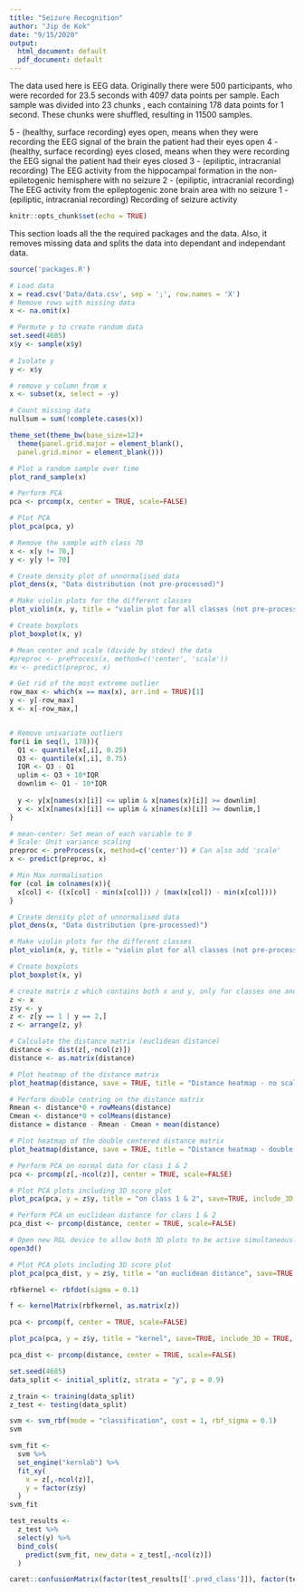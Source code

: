 ```yaml
---
title: "Seizure Recognition"
author: "Jip de Kok"
date: "9/15/2020"
output:
  html_document: default
  pdf_document: default
---
```


The data used here is EEG data. Originally there were 500 participants, who
were recorded for 23.5 seconds with 4097 data points per sample. Each sample
was divided into 23 chunks , each containing 178 data points for 1 second.
These chunks were shuffled, resulting in 11500 samples.


5 - (healthy, surface recording) eyes open, means when they were recording the EEG signal of the brain the patient had their eyes open
4 - (healthy, surface recording) eyes closed, means when they were recording the EEG signal the patient had their eyes closed
3 - (epiliptic, intracranial recording) The EEG activity from the hippocampal formation in the non-epiletogenic hemisphere with no seizure
2 - (epiliptic, intracranial recording) The EEG activity from the epileptogenic zone brain area with no seizure
1 - (epiliptic, intracranial recording) Recording of seizure activity



```r
knitr::opts_chunk$set(echo = TRUE)
```


This section loads all the the required packages and the data. Also, it removes missing data and splits the data into dependant and independant data.
```r
source('packages.R')

# Load data
x = read.csv('Data/data.csv', sep = ';', row.names = 'X')
# Remove rows with missing data
x <- na.omit(x)

# Permute y to create random data
set.seed(4685)
x$y <- sample(x$y)
  
# Isolate y
y <- x$y

# remove y column from x
x <- subset(x, select = -y)

```

```r
# Count missing data
nullsum = sum(!complete.cases(x))

theme_set(theme_bw(base_size=12)+ 
  theme(panel.grid.major = element_blank(),
  panel.grid.minor = element_blank()))

# Plot a random sample over time
plot_rand_sample(x)

```

```r
# Perform PCA
pca <- prcomp(x, center = TRUE, scale=FALSE)

# Plot PCA
plot_pca(pca, y)

# Remove the sample with class 70
x <- x[y != 70,]
y <- y[y != 70]

```

```r
# Create density plot of unnormalised data
plot_dens(x, "Data distribution (not pre-processed)")

# Make violin plots for the different classes
plot_violin(x, y, title = "violin plot for all classes (not pre-processed)")

# Create boxplots
plot_boxplot(x, y)
```


```r

# Mean center and scale (divide by stdev) the data
#preproc <- preProcess(x, method=c('center', 'scale'))
#x <- predict(preproc, x)

# Get rid of the most extreme outlier
row_max <- which(x == max(x), arr.ind = TRUE)[1]
y <- y[-row_max]
x <- x[-row_max,]


# Remove univariate outliers
for(i in seq(1, 178)){
  Q1 <- quantile(x[,i], 0.25)
  Q3 <- quantile(x[,i], 0.75)
  IQR <- Q3 - Q1
  uplim <- Q3 + 10*IQR
  downlim <- Q1 - 10*IQR
  
  y <- y[x[names(x)[i]] <= uplim & x[names(x)[i]] >= downlim]
  x <- x[x[names(x)[i]] <= uplim & x[names(x)[i]] >= downlim,]
}

# mean-center: Set mean of each variable to 0
# Scale: Unit variance scaling
preproc <- preProcess(x, method=c('center')) # Can also add 'scale'
x <- predict(preproc, x)

# Min Max normalisation
for (col in colnames(x)){
  x[col] <- ((x[col] - min(x[col])) / (max(x[col]) - min(x[col])))
}

```


```r
# Create density plot of unnormalised data
plot_dens(x, "Data distribution (pre-processed)")

# Make violin plots for the different classes
plot_violin(x, y, title = "violin plot for all classes (not pre-processed)")

# Create boxplots
plot_boxplot(x, y)
```


``` r
# create matrix z which contains both x and y, only for classes one and two
z <- x
z$y <- y
z <- z[y == 1 | y == 2,]
z <- arrange(z, y)

# Calculate the distance matrix (euclidean distance)
distance <- dist(z[,-ncol(z)])
distance <- as.matrix(distance)

# Plot heatmap of the distance matrix
plot_heatmap(distance, save = TRUE, title = "Distance heatmap - no scaling")

# Perform double centring on the distance matrix
Rmean <- distance*0 + rowMeans(distance)
Cmean <- distance*0 + colMeans(distance)
distance = distance - Rmean - Cmean + mean(distance)

# Plot heatmap of the double centered distance matrix
plot_heatmap(distance, save = TRUE, title = "Distance heatmap - double centered")

# Perform PCA on normal data for class 1 & 2
pca <- prcomp(z[,-ncol(z)], center = TRUE, scale=FALSE)

# Plot PCA plots including 3D score plot
plot_pca(pca, y = z$y, title = "on class 1 & 2", save=TRUE, include_3D = TRUE, PC_x = 1, PC_y = 2, PC_z=3)

# Perform PCA on euclidean distance for class 1 & 2
pca_dist <- prcomp(distance, center = TRUE, scale=FALSE)

# Open new RGL device to allow both 3D plots to be active simultaneously
open3d()

# Plot PCA plots including 3D score plot
plot_pca(pca_dist, y = z$y, title = "on euclidean distance", save=TRUE, include_3D = TRUE, PC_x = 1, PC_y = 2, PC_z=3)
```

```r

rbfkernel <- rbfdot(sigma = 0.1)

f <- kernelMatrix(rbfkernel, as.matrix(z))

pca <- prcomp(f, center = TRUE, scale=FALSE)

plot_pca(pca, y = z$y, title = "kernel", save=TRUE, include_3D = TRUE, PC_x = 1, PC_y = 2, PC_z=3)

pca_dist <- prcomp(distance, center = TRUE, scale=FALSE)

```


```r
set.seed(4685)
data_split <- initial_split(z, strata = "y", p = 0.9)

z_train <- training(data_split)
z_test <- testing(data_split)

svm <- svm_rbf(mode = "classification", cost = 1, rbf_sigma = 0.1)
svm

svm_fit <- 
  svm %>%
  set_engine("kernlab") %>%
  fit_xy(
    x = z[,-ncol(z)],
    y = factor(z$y)
  )
svm_fit

test_results <- 
  z_test %>%
  select(y) %>%
  bind_cols(
    predict(svm_fit, new_data = z_test[,-ncol(z)])
  )

caret::confusionMatrix(factor(test_results[['.pred_class']]), factor(test_results[['y']]))

```


